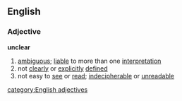 ==English==
===Adjective===
'''unclear'''
#[[ambiguous]]; [[liable]] to more than one [[interpretation]]
#not [[clearly]] or [[explicitly]] [[defined]]
#not easy to [[see]] or [[read]]; [[indecipherable]] or [[unreadable]]
[[category:English adjectives]]